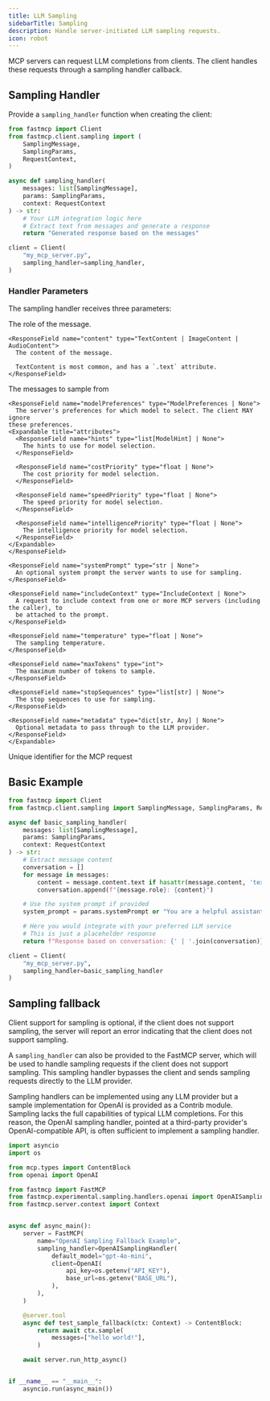 ---
title: LLM Sampling
sidebarTitle: Sampling
description: Handle server-initiated LLM sampling requests.
icon: robot
---


<VersionBadge version="2.0.0" />

MCP servers can request LLM completions from clients. The client handles these requests through a sampling handler callback.

## Sampling Handler

Provide a `sampling_handler` function when creating the client:

```python
from fastmcp import Client
from fastmcp.client.sampling import (
    SamplingMessage,
    SamplingParams,
    RequestContext,
)

async def sampling_handler(
    messages: list[SamplingMessage],
    params: SamplingParams,
    context: RequestContext
) -> str:
    # Your LLM integration logic here
    # Extract text from messages and generate a response
    return "Generated response based on the messages"

client = Client(
    "my_mcp_server.py",
    sampling_handler=sampling_handler,
)
```

### Handler Parameters

The sampling handler receives three parameters:

<Card icon="code" title="Sampling Handler Parameters">
<ResponseField name="SamplingMessage" type="Sampling Message Object">
  <Expandable title="attributes">
    <ResponseField name="role" type='Literal["user", "assistant"]'>
      The role of the message.
    </ResponseField>

    <ResponseField name="content" type="TextContent | ImageContent | AudioContent">
      The content of the message.

      TextContent is most common, and has a `.text` attribute.
    </ResponseField>

  </Expandable>
</ResponseField>
<ResponseField name="SamplingParams" type="Sampling Parameters Object">
  <Expandable title="attributes">
    <ResponseField name="messages" type="list[SamplingMessage]">
      The messages to sample from
    </ResponseField>

    <ResponseField name="modelPreferences" type="ModelPreferences | None">
      The server's preferences for which model to select. The client MAY ignore
    these preferences.
    <Expandable title="attributes">
      <ResponseField name="hints" type="list[ModelHint] | None">
        The hints to use for model selection.
      </ResponseField>

      <ResponseField name="costPriority" type="float | None">
        The cost priority for model selection.
      </ResponseField>

      <ResponseField name="speedPriority" type="float | None">
        The speed priority for model selection.
      </ResponseField>

      <ResponseField name="intelligencePriority" type="float | None">
        The intelligence priority for model selection.
      </ResponseField>
    </Expandable>
    </ResponseField>

    <ResponseField name="systemPrompt" type="str | None">
      An optional system prompt the server wants to use for sampling.
    </ResponseField>

    <ResponseField name="includeContext" type="IncludeContext | None">
      A request to include context from one or more MCP servers (including the caller), to
      be attached to the prompt.
    </ResponseField>

    <ResponseField name="temperature" type="float | None">
      The sampling temperature.
    </ResponseField>

    <ResponseField name="maxTokens" type="int">
      The maximum number of tokens to sample.
    </ResponseField>

    <ResponseField name="stopSequences" type="list[str] | None">
      The stop sequences to use for sampling.
    </ResponseField>

    <ResponseField name="metadata" type="dict[str, Any] | None">
      Optional metadata to pass through to the LLM provider.
    </ResponseField>
    </Expandable>

</ResponseField>
<ResponseField name="RequestContext" type="Request Context Object">
  <Expandable title="attributes">
    <ResponseField name="request_id" type="RequestId">
      Unique identifier for the MCP request
    </ResponseField>
  </Expandable>
</ResponseField>
</Card>

## Basic Example

```python
from fastmcp import Client
from fastmcp.client.sampling import SamplingMessage, SamplingParams, RequestContext

async def basic_sampling_handler(
    messages: list[SamplingMessage],
    params: SamplingParams,
    context: RequestContext
) -> str:
    # Extract message content
    conversation = []
    for message in messages:
        content = message.content.text if hasattr(message.content, 'text') else str(message.content)
        conversation.append(f"{message.role}: {content}")

    # Use the system prompt if provided
    system_prompt = params.systemPrompt or "You are a helpful assistant."

    # Here you would integrate with your preferred LLM service
    # This is just a placeholder response
    return f"Response based on conversation: {' | '.join(conversation)}"

client = Client(
    "my_mcp_server.py",
    sampling_handler=basic_sampling_handler
)
```

## Sampling fallback

Client support for sampling is optional, if the client does not support sampling, the server will report an error indicating
that the client does not support sampling.

A `sampling_handler` can also be provided to the FastMCP server, which will be used to handle sampling requests if the client
does not support sampling. This sampling handler bypasses the client and sends sampling requests directly to the LLM provider.

Sampling handlers can be implemented using any LLM provider but a sample implementation for OpenAI is provided as a Contrib
module. Sampling lacks the full capabilities of typical LLM completions. For this reason, the OpenAI sampling handler, pointed at
a third-party provider's OpenAI-compatible API, is often sufficient to implement a sampling handler.

```python
import asyncio
import os

from mcp.types import ContentBlock
from openai import OpenAI

from fastmcp import FastMCP
from fastmcp.experimental.sampling.handlers.openai import OpenAISamplingHandler
from fastmcp.server.context import Context


async def async_main():
    server = FastMCP(
        name="OpenAI Sampling Fallback Example",
        sampling_handler=OpenAISamplingHandler(
            default_model="gpt-4o-mini",
            client=OpenAI(
                api_key=os.getenv("API_KEY"),
                base_url=os.getenv("BASE_URL"),
            ),
        ),
    )

    @server.tool
    async def test_sample_fallback(ctx: Context) -> ContentBlock:
        return await ctx.sample(
            messages=["hello world!"],
        )

    await server.run_http_async()


if __name__ == "__main__":
    asyncio.run(async_main())
```